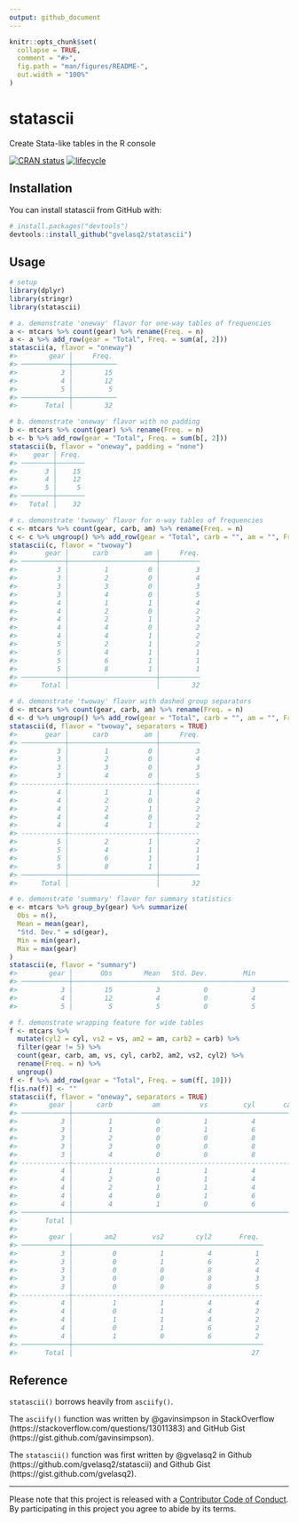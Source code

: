 ```yaml
---
output: github_document
---
```


<!-- README.md is generated from README.Rmd. Please edit that file -->

```r
knitr::opts_chunk$set(
  collapse = TRUE,
  comment = "#>",
  fig.path = "man/figures/README-",
  out.width = "100%"
)
```
# statascii

Create Stata-like tables in the R console

[![CRAN status](http://www.r-pkg.org/badges/version/statascii)](https://cran.r-project.org/package=statascii)
[![lifecycle](https://img.shields.io/badge/lifecycle-experimental-orange.svg)](https://www.tidyverse.org/lifecycle/#experimental)

## Installation

You can install statascii from GitHub with:

```r
# install.packages("devtools")
devtools::install_github("gvelasq2/statascii")
```

## Usage

```r
# setup
library(dplyr)
library(stringr)
library(statascii)

# a. demonstrate 'oneway' flavor for one-way tables of frequencies
a <- mtcars %>% count(gear) %>% rename(Freq. = n)
a <- a %>% add_row(gear = "Total", Freq. = sum(a[, 2]))
statascii(a, flavor = "oneway")
#>        gear │     Freq. 
#> ────────────┼───────────
#>           3 │        15 
#>           4 │        12 
#>           5 │         5 
#> ────────────┼───────────
#>       Total │        32

# b. demonstrate 'oneway' flavor with no padding
b <- mtcars %>% count(gear) %>% rename(Freq. = n)
b <- b %>% add_row(gear = "Total", Freq. = sum(b[, 2]))
statascii(b, flavor = "oneway", padding = "none")
#>    gear │ Freq. 
#> ────────┼───────
#>       3 │    15 
#>       4 │    12 
#>       5 │     5 
#> ────────┼───────
#>   Total │    32

# c. demonstrate 'twoway' flavor for n-way tables of frequencies
c <- mtcars %>% count(gear, carb, am) %>% rename(Freq. = n)
c <- c %>% ungroup() %>% add_row(gear = "Total", carb = "", am = "", Freq. = sum(c[, 4]))
statascii(c, flavor = "twoway")
#>       gear │      carb         am │     Freq. 
#> ───────────┼──────────────────────┼──────────
#>          3 │         1          0 │         3 
#>          3 │         2          0 │         4 
#>          3 │         3          0 │         3 
#>          3 │         4          0 │         5 
#>          4 │         1          1 │         4 
#>          4 │         2          0 │         2 
#>          4 │         2          1 │         2 
#>          4 │         4          0 │         2 
#>          4 │         4          1 │         2 
#>          5 │         2          1 │         2 
#>          5 │         4          1 │         1 
#>          5 │         6          1 │         1 
#>          5 │         8          1 │         1 
#> ───────────┼──────────────────────┼──────────
#>      Total │                      │        32

# d. demonstrate 'twoway' flavor with dashed group separators
d <- mtcars %>% count(gear, carb, am) %>% rename(Freq. = n)
d <- d %>% ungroup() %>% add_row(gear = "Total", carb = "", am = "", Freq. = sum(d[, 4]))
statascii(d, flavor = "twoway", separators = TRUE)
#>       gear │      carb         am │     Freq. 
#> ───────────┼──────────────────────┼──────────
#>          3 │         1          0 │         3 
#>          3 │         2          0 │         4 
#>          3 │         3          0 │         3 
#>          3 │         4          0 │         5 
#> -----------┼----------------------┼----------
#>          4 │         1          1 │         4 
#>          4 │         2          0 │         2 
#>          4 │         2          1 │         2 
#>          4 │         4          0 │         2 
#>          4 │         4          1 │         2 
#> -----------┼----------------------┼----------
#>          5 │         2          1 │         2 
#>          5 │         4          1 │         1 
#>          5 │         6          1 │         1 
#>          5 │         8          1 │         1 
#> ───────────┼──────────────────────┼──────────
#>      Total │                      │        32

# e. demonstrate 'summary' flavor for summary statistics
e <- mtcars %>% group_by(gear) %>% summarize(
  Obs = n(),
  Mean = mean(gear),
  "Std. Dev." = sd(gear),
  Min = min(gear),
  Max = max(gear)
)
statascii(e, flavor = "summary")
#>        gear │       Obs        Mean   Std. Dev.         Min         Max 
#> ────────────┼───────────────────────────────────────────────────────────
#>           3 │        15           3           0           3           3 
#>           4 │        12           4           0           4           4 
#>           5 │         5           5           0           5           5

# f. demonstrate wrapping feature for wide tables
f <- mtcars %>%
  mutate(cyl2 = cyl, vs2 = vs, am2 = am, carb2 = carb) %>%
  filter(gear != 5) %>%
  count(gear, carb, am, vs, cyl, carb2, am2, vs2, cyl2) %>%
  rename(Freq. = n) %>%
  ungroup()
f <- f %>% add_row(gear = "Total", Freq. = sum(f[, 10]))
f[is.na(f)] <- ""
statascii(f, flavor = "oneway", separators = TRUE)
#>        gear │      carb          am          vs         cyl       carb2 
#> ────────────┼───────────────────────────────────────────────────────────
#>           3 │         1           0           1           4           1 
#>           3 │         1           0           1           6           1 
#>           3 │         2           0           0           8           2 
#>           3 │         3           0           0           8           3 
#>           3 │         4           0           0           8           4 
#> ------------┼-----------------------------------------------------------
#>           4 │         1           1           1           4           1 
#>           4 │         2           0           1           4           2 
#>           4 │         2           1           1           4           2 
#>           4 │         4           0           1           6           4 
#>           4 │         4           1           0           6           4 
#> ────────────┼───────────────────────────────────────────────────────────
#>       Total │                                                           
#> 
#>        gear │        am2         vs2        cyl2       Freq. 
#> ────────────┼────────────────────────────────────────────────
#>           3 │          0           1           4           1 
#>           3 │          0           1           6           2 
#>           3 │          0           0           8           4 
#>           3 │          0           0           8           3 
#>           3 │          0           0           8           5 
#> ------------┼------------------------------------------------
#>           4 │          1           1           4           4 
#>           4 │          0           1           4           2 
#>           4 │          1           1           4           2 
#>           4 │          0           1           6           2 
#>           4 │          1           0           6           2 
#> ────────────┼────────────────────────────────────────────────
#>       Total │                                             27
```

## Reference

`statascii()` borrows heavily from `asciify()`.

The `asciify()` function was written by @gavinsimpson in StackOverflow (https://stackoverflow.com/questions/13011383) and GitHub Gist (https://gist.github.com/gavinsimpson).

The `statascii()` function was first written by @gvelasq2 in Github (https://github.com/gvelasq2/statascii) and Github Gist (https://gist.github.com/gvelasq2).

---
Please note that this project is released with a [Contributor Code of Conduct](CODE_OF_CONDUCT.md).
By participating in this project you agree to abide by its terms.